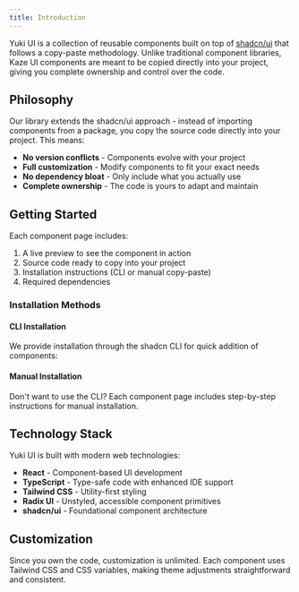 ```yaml
---
title: Introduction
---
```


Yuki UI is a collection of reusable components built on top of [shadcn/ui](https://ui.shadcn.com/) that follows a copy-paste methodology. Unlike traditional component libraries, Kaze UI components are meant to be copied directly into your project, giving you complete ownership and control over the code.

## Philosophy

Our library extends the shadcn/ui approach - instead of importing components from a package, you copy the source code directly into your project. This means:

- **No version conflicts** - Components evolve with your project
- **Full customization** - Modify components to fit your exact needs
- **No dependency bloat** - Only include what you actually use
- **Complete ownership** - The code is yours to adapt and maintain

## Getting Started

Each component page includes:

1. A live preview to see the component in action
2. Source code ready to copy into your project
3. Installation instructions (CLI or manual copy-paste)
4. Required dependencies

### Installation Methods

#### CLI Installation

We provide installation through the shadcn CLI for quick addition of components:

<InstallComponent comp='{name}' />

#### Manual Installation

Don't want to use the CLI? Each component page includes step-by-step instructions for manual installation.

## Technology Stack

Yuki UI is built with modern web technologies:

- **React** - Component-based UI development
- **TypeScript** - Type-safe code with enhanced IDE support
- **Tailwind CSS** - Utility-first styling
- **Radix UI** - Unstyled, accessible component primitives
- **shadcn/ui** - Foundational component architecture

## Customization

Since you own the code, customization is unlimited. Each component uses Tailwind CSS and CSS variables, making theme adjustments straightforward and consistent.
